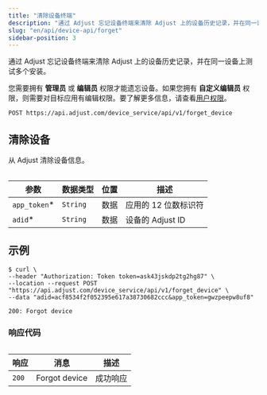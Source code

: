 ```yaml
---
title: "清除设备终端"
description: "通过 Adjust 忘记设备终端来清除 Adjust 上的设备历史记录，并在同一设备上测试多个安装。"
slug: "en/api/device-api/forget"
sidebar-position: 3
---
```

通过 Adjust 忘记设备终端来清除 Adjust 上的设备历史记录，并在同一设备上测试多个安装。
<callout type="seealso" title="操作前须知"> 

您需要拥有 **管理员** 或 **编辑员** 权限才能遗忘设备。如果您拥有 **自定义编辑员** 权限，则需要对目标应用有编辑权限。要了解更多信息，请查看[用户权限](https://help.adjust.com/en/article/users)。
</Callout> 

```http
POST https://api.adjust.com/device_service/api/v1/forget_device
```

清除设备
----

从 Adjust 清除设备信息。
<table> 

|       参数       |   数据类型   | 位置 |      描述       |
|----------------|----------|----|---------------|
| `app_token`\* | `String` | 数据 | 应用的 12 位数标识符  |
| `adid`\*      | `String` | 数据 | 设备的 Adjust ID |

</Table> 

示例
---

```console
$ curl \
--header "Authorization: Token token=ask43jskdp2tg2hg87" \
--location --request POST "https://api.adjust.com/device_service/api/v1/forget_device" \
--data "adid=acf8534f2f052395e617a38730682ccc&app_token=gwzpeepw8uf8"
```

```http
200: Forgot device
```

### 响应代码

<table> 

|  响应   |      消息       |  描述  |
|-------|---------------|------|
| `200` | Forgot device | 成功响应 |

</Table>

